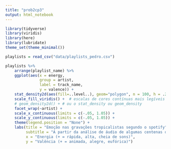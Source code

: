 ```yaml
---
title: "prob2cp3"
output: html_notebook
---
```


```r
library(tidyverse)
library(viridis)
library(here)
library(lubridate)
theme_set(theme_minimal())
```

```r
playlists = read_csv("data/playlists_pedro.csv")
```

```r
playlists %>% 
    arrange(playlist_name) %>% 
    ggplot(aes(x = energy, 
               group = artist,
               label = track_name,
               y = valence)) + 
    stat_density2d(aes(fill=..level..), geom="polygon", n = 100, h = .25) +
    scale_fill_viridis() +  # escalas de cores contínuas mais legíveis que as default
    # geom_density2d() + # ou o stat_density ou geom_density
    facet_wrap(~artist) + 
    scale_x_continuous(limits = c(-.05, 1.05)) + 
    scale_y_continuous(limits = c(-.05, 1.05)) + 
    theme(legend.position = "None") + 
    labs(title = "Emoção nas gravações tropicalistas segundo o spotify", 
         subtitle = "A partir da análise de áudio de algumas centenas de faixas de cada um", 
         x = "Energia (+ = rápida, alta, cheia de sons)", 
         y = "Valência (+ = animada, alegre, eufórica)")

```